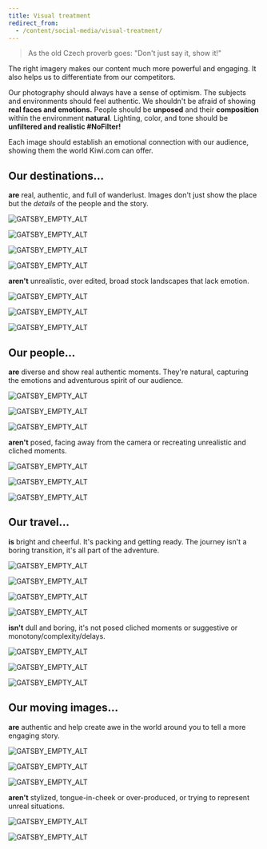 ```yaml
---
title: Visual treatment
redirect_from:
  - /content/social-media/visual-treatment/
---
```




> As the old Czech proverb goes: "Don't just say it, show it!"

The right imagery makes our content much more powerful and engaging.
It also helps us to differentiate from our competitors.

Our photography should always have a sense of optimism.
The subjects and environments should feel authentic.
We shouldn't be afraid of showing **real faces and emotions.**
People should be **unposed** and their **composition** within the environment **natural**.
Lighting, color, and tone should be **unfiltered and realistic \#NoFilter!**

Each image should establish an emotional connection with our audience,
showing them the world Kiwi.com can offer.

<!-- eslint-disable -->

## Our destinations...

<!-- eslint-enable -->

**are** real, authentic, and full of wanderlust.
Images don't just show the place but the _details_ of the people and the story.

<Grid columns="200px 200px 296px;" rows="minmax(100px, auto) minmax(100px, auto);" gap="10px;">

<ImageInGrid column="1 / 3" row="1">

![GATSBY_EMPTY_ALT](../../../../images/social-media/destination-island.png)

</ImageInGrid>

<ImageInGrid column="3 / 3" row="1 / 3">

![GATSBY_EMPTY_ALT](../../../../images/social-media/destination-hiker.png)

</ImageInGrid>

<ImageInGrid column="1" row="2">

![GATSBY_EMPTY_ALT](../../../../images/social-media/destination-shoes.png)

</ImageInGrid>

<ImageInGrid column="2" row="2">

![GATSBY_EMPTY_ALT](../../../../images/social-media/destination-clotheslines.png)

</ImageInGrid>

</Grid>

**aren't** unrealistic, over edited, broad stock landscapes that lack emotion.

<Grid columns="360px 360px;" gap="10px;" rows="minmax(100px, auto) minmax(100px, auto);">

<ImageInGrid column="1 / 3" row="1">

![GATSBY_EMPTY_ALT](../../../../images/social-media/destination-sunset.png)

</ImageInGrid>

<ImageInGrid column="1" row="2">

![GATSBY_EMPTY_ALT](../../../../images/social-media/destination-green.png)

</ImageInGrid>

<ImageInGrid column="2" row="2">

![GATSBY_EMPTY_ALT](../../../../images/social-media/destination-glare.png)

</ImageInGrid>

</Grid>

<!-- eslint-disable -->

## Our people...

<!-- eslint-enable -->

**are** diverse and show real authentic moments.
They're natural, capturing the emotions and adventurous spirit of our audience.

<Grid columns="360px 360px;" gap="10px;" rows="minmax(100px, auto) minmax(100px, auto);">

<ImageInGrid column="1 / 3" row="1">

![GATSBY_EMPTY_ALT](../../../../images/social-media/people-boat.png)

</ImageInGrid>

<ImageInGrid column="1" row="2">

![GATSBY_EMPTY_ALT](../../../../images/social-media/people-sunglasses.png)

</ImageInGrid>

<ImageInGrid column="2" row="2">

![GATSBY_EMPTY_ALT](../../../../images/social-media/people-smile.png)

</ImageInGrid>

</Grid>

**aren't** posed, facing away from the camera or recreating unrealistic and cliched moments.

<Grid columns="420px 276px;" gap="10px;" rows="minmax(100px, auto) minmax(100px, auto);">

<ImageInGrid column="1" row="1">

![GATSBY_EMPTY_ALT](../../../../images/social-media/people-hat.png)

</ImageInGrid>

<ImageInGrid column="2" row="1 / 3">

![GATSBY_EMPTY_ALT](../../../../images/social-media/people-forest.png)

</ImageInGrid>

<ImageInGrid column="1" row="2">

![GATSBY_EMPTY_ALT](../../../../images/social-media/people-cliff.png)

</ImageInGrid>

</Grid>

<!-- eslint-disable -->

## Our travel...

<!-- eslint-enable -->

**is** bright and cheerful.
It's packing and getting ready.
The journey isn't a boring transition, it's all part of the adventure.

<Grid columns="260px 300px;" gap="10px;" rows="170px 10px 200px;">

<ImageInGrid column="1" row="1">

![GATSBY_EMPTY_ALT](../../../../images/social-media/travel-plane.png)

</ImageInGrid>

<ImageInGrid column="2" row="1">

![GATSBY_EMPTY_ALT](../../../../images/social-media/travel-packing.png)

</ImageInGrid>

<ImageInGrid column="1" row="3">

![GATSBY_EMPTY_ALT](../../../../images/social-media/travel-rest.png)

</ImageInGrid>

<ImageInGrid column="2" row="2">

![GATSBY_EMPTY_ALT](../../../../images/social-media/travel-beach-cab.png)

</ImageInGrid>

</Grid>

**isn't** dull and boring, it's not posed cliched moments
or suggestive or monotony/complexity/delays.

<Grid columns="430px 290px;" gap="10px;" rows=" minmax(100px, auto);">

<ImageInGrid column="1 / 3" row="1">

![GATSBY_EMPTY_ALT](../../../../images/social-media/travel-plane-rows.png)

</ImageInGrid>

<ImageInGrid column="1" row="2">

![GATSBY_EMPTY_ALT](../../../../images/social-media/travel-map.png)

</ImageInGrid>

<ImageInGrid column="2" row="2">

![GATSBY_EMPTY_ALT](../../../../images/social-media/travel-too-much-baggage.png)

</ImageInGrid>

</Grid>

<!-- eslint-disable -->

## Our moving images...

<!-- eslint-enable -->

**are** authentic and help create awe in the world around you to tell a more engaging story.

<Grid columns="210px 210px;" gap="10px;" rows=" minmax(100px, auto);">

<div style={{gridColumn: "1 / 3", gridRow: "1", width: "426.43px", height: "137.74px", overflow: "hidden", display: "inline-block"}}>

![GATSBY_EMPTY_ALT](../../../../images/social-media/movie-food-cart.gif)

</div>

<div style={{gridColumn: "1", gridRow: "2", width: "208.79px", height: "146.46px", overflow: "hidden", display: "inline-block"}}>

<div style={{width: "314.77px", height: "177.05px"}}>

![GATSBY_EMPTY_ALT](../../../../images/social-media/movie-stairs.gif)

</div>

</div>

<div style={{gridColumn: "2", gridRow: "2", width: "205.01px", height: "146.46px", overflow: "hidden", display: "inline-block"}}>

<div style={{width: "314.77px", height: "177.05px"}} >

![GATSBY_EMPTY_ALT](../../../../images/social-media/movie-big-ben.gif)

</div>

</div>

</Grid>

**aren't** stylized, tongue-in-cheek or over-produced,
or trying to represent unreal situations.

<Grid columns="202px 202px;" gap="10px;" rows=" minmax(100px, auto);">

<div style={{gridColumn: "1", gridRow: "1", width: "201.13px", height: "146.46px", overflow: "hidden", display: "inline-block", border: "2px solid #ea1347"}}>

<div style={{width: "228.39px", height: "152.27px"}}>

![GATSBY_EMPTY_ALT](../../../../images/social-media/movie-photo.gif)

</div>

</div>

<div style={{gridColumn: "2", gridRow: "1 / 3", width: "171.37px", height: "304.66px", overflow: "hidden", display: "inline-block", border: "2px solid #ea1347"}}>

<div style={{width: "171.37px", height: "304.66px"}}>

![GATSBY_EMPTY_ALT](../../../../images/social-media/movie-sun-ocean.gif)

</div>

</div>

<div
  style={{
    border: "2px solid #ea1347",
    backgroundImage: "url(/social-media/movie-sunglasses.gif)",
    backgroundSize: "415px",
    width: "201.13px",
    height: "146.46px",
    backgroundPosition: "top -36px left -213.73px",
  }}
/>

</Grid>
